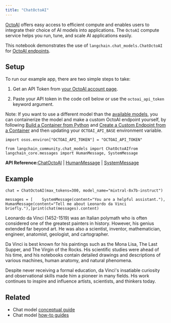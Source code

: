```yaml
---
title: "ChatOctoAI"
---
```


[OctoAI](https://docs.octoai.cloud/docs) offers easy access to efficient compute and enables users to integrate their choice of AI models into applications. The `OctoAI` compute service helps you run, tune, and scale AI applications easily.

This notebook demonstrates the use of `langchain.chat_models.ChatOctoAI` for [OctoAI endpoints](https://octoai.cloud/text).

## Setup

To run our example app, there are two simple steps to take:

1. Get an API Token from [your OctoAI account page](https://octoai.cloud/settings).

2. Paste your API token in the code cell below or use the `octoai_api_token` keyword argument.

Note: If you want to use a different model than the [available models](https://octoai.cloud/text?selectedTags=Chat), you can containerize the model and make a custom OctoAI endpoint yourself, by following [Build a Container from Python](https://octo.ai/oss/bring-your-own-model/advanced-build-a-container-from-scratch-in-python) and [Create a Custom Endpoint from a Container](https://octo.ai/oss/bring-your-own-model/create-custom-endpoints-from-a-container/create-custom-endpoints-from-a-container) and then updating your `OCTOAI_API_BASE` environment variable.

```
import osos.environ["OCTOAI_API_TOKEN"] = "OCTOAI_API_TOKEN"
```

```
from langchain_community.chat_models import ChatOctoAIfrom langchain_core.messages import HumanMessage, SystemMessage
```

**API Reference:**[ChatOctoAI](https://python.langchain.com/api_reference/community/chat_models/langchain_community.chat_models.octoai.ChatOctoAI.html) | [HumanMessage](https://python.langchain.com/api_reference/core/messages/langchain_core.messages.human.HumanMessage.html) | [SystemMessage](https://python.langchain.com/api_reference/core/messages/langchain_core.messages.system.SystemMessage.html)

## Example

```
chat = ChatOctoAI(max_tokens=300, model_name="mixtral-8x7b-instruct")
```

```
messages = [    SystemMessage(content="You are a helpful assistant."),    HumanMessage(content="Tell me about Leonardo da Vinci briefly."),]print(chat(messages).content)
```

Leonardo da Vinci (1452-1519) was an Italian polymath who is often considered one of the greatest painters in history. However, his genius extended far beyond art. He was also a scientist, inventor, mathematician, engineer, anatomist, geologist, and cartographer.

Da Vinci is best known for his paintings such as the Mona Lisa, The Last Supper, and The Virgin of the Rocks. His scientific studies were ahead of his time, and his notebooks contain detailed drawings and descriptions of various machines, human anatomy, and natural phenomena.

Despite never receiving a formal education, da Vinci's insatiable curiosity and observational skills made him a pioneer in many fields. His work continues to inspire and influence artists, scientists, and thinkers today.

## Related

* Chat model [conceptual guide](/oss/concepts/chat_models)
* Chat model [how-to guides](/oss/how_to/#chat-models)
